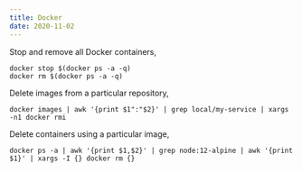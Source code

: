 ```yaml
---
title: Docker
date: 2020-11-02
---
```


Stop and remove all Docker containers,

```shell
docker stop $(docker ps -a -q)
docker rm $(docker ps -a -q)
```

Delete images from a particular repository,

```shell
docker images | awk '{print $1":"$2}' | grep local/my-service | xargs -n1 docker rmi
```

Delete containers using a particular image,

```shell
docker ps -a | awk '{print $1,$2}' | grep node:12-alpine | awk '{print $1}' | xargs -I {} docker rm {}
```
